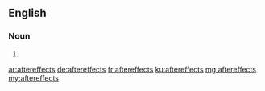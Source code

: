 ==English==

===Noun===
{{head|en|plural}}

# {{plural of|aftereffect|lang=en}}

[[ar:aftereffects]]
[[de:aftereffects]]
[[fr:aftereffects]]
[[ku:aftereffects]]
[[mg:aftereffects]]
[[my:aftereffects]]